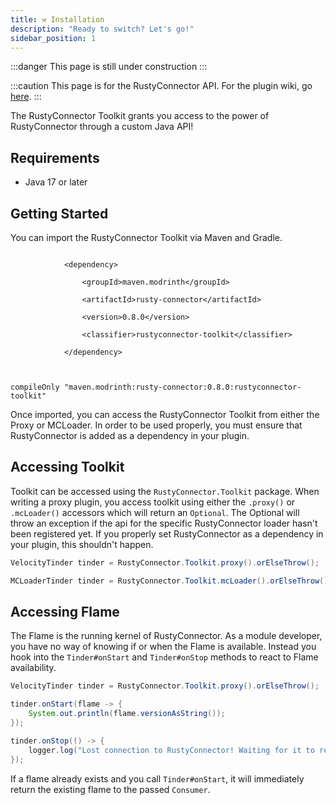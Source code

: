 ```yaml
---
title: ⚒️ Installation
description: "Ready to switch? Let's go!"
sidebar_position: 1
---
```



:::danger
This page is still under construction
:::

:::caution
This page is for the RustyConnector API.
For the plugin wiki, go [here](/rusty-connector/docs/installation).
:::

The RustyConnector Toolkit grants you access to the power of RustyConnector through a custom Java API!

## Requirements
- Java 17 or later

## Getting Started
You can import the RustyConnector Toolkit via Maven and Gradle.

<Tabs>
    <TabItem value="maven" label="Maven">
        <pre><code>
            <span>&lt;dependency&gt;</span><br />
            <span>    &lt;groupId&gt;maven.modrinth&lt;/groupId&gt;</span><br />
            <span>    &lt;artifactId&gt;rusty-connector&lt;/artifactId&gt;</span><br />
            <span>    &lt;version&gt;0.8.0&lt;/version&gt;</span><br />
            <span>    &lt;classifier&gt;rustyconnector-toolkit&lt;/classifier&gt;</span><br />
            <span>&lt;/dependency&gt;</span><br />
        </code></pre>
    </TabItem>
    <TabItem value="gradle" label="Gradle">
        <pre><code>compileOnly "maven.modrinth:rusty-connector:0.8.0:rustyconnector-toolkit"</code></pre>
    </TabItem>
</Tabs>

Once imported, you can access the RustyConnector Toolkit from either the Proxy or MCLoader.
In order to be used properly, you must ensure that RustyConnector is added as a dependency in your plugin.

## Accessing Toolkit
Toolkit can be accessed using the `RustyConnector.Toolkit` package.
When writing a proxy plugin, you access toolkit using either the `.proxy()` or `.mcLoader()` accessors which will return an `Optional`.
The Optional will throw an exception if the api for the specific RustyConnector loader hasn't been registered yet.
If you properly set RustyConnector as a dependency in your plugin, this shouldn't happen.
```java title="Proxy Plugin"
VelocityTinder tinder = RustyConnector.Toolkit.proxy().orElseThrow();
```
```java title="MCLoader Plugin"
MCLoaderTinder tinder = RustyConnector.Toolkit.mcLoader().orElseThrow();
```

## Accessing Flame
The Flame is the running kernel of RustyConnector.
As a module developer, you have no way of knowing if or when the Flame is available.
Instead you hook into the `Tinder#onStart` and `Tinder#onStop` methods to react to Flame availability.
```java title="Proxy Plugin"
VelocityTinder tinder = RustyConnector.Toolkit.proxy().orElseThrow();

tinder.onStart(flame -> {
    System.out.println(flame.versionAsString());
});

tinder.onStop(() -> {
    logger.log("Lost connection to RustyConnector! Waiting for it to restart...");
});
```
If a flame already exists and you call `Tinder#onStart`, it will immediately return the existing flame to the passed `Consumer`.